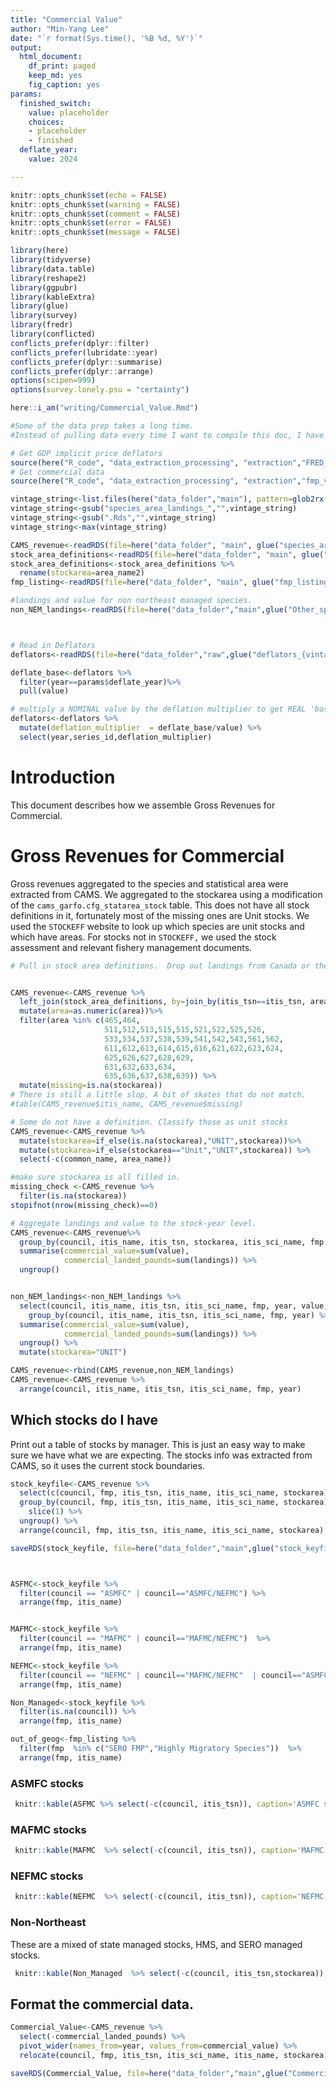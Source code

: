 ```yaml
---
title: "Commercial Value"
author: "Min-Yang Lee"
date: "`r format(Sys.time(), '%B %d, %Y')`" 
output:
  html_document:
    df_print: paged
    keep_md: yes
    fig_caption: yes
params:
  finished_switch:
    value: placeholder
    choices:
    - placeholder
    - finished
  deflate_year:
    value: 2024

---
```


```r
knitr::opts_chunk$set(echo = FALSE)
knitr::opts_chunk$set(warning = FALSE)
knitr::opts_chunk$set(comment = FALSE)
knitr::opts_chunk$set(error = FALSE)
knitr::opts_chunk$set(message = FALSE)

library(here)
library(tidyverse)
library(data.table)
library(reshape2)
library(ggpubr)
library(kableExtra)
library(glue)
library(survey)
library(fredr)
library(conflicted)
conflicts_prefer(dplyr::filter)
conflicts_prefer(lubridate::year)
conflicts_prefer(dplyr::summarise)
conflicts_prefer(dplyr::arrange)
options(scipen=999)
options(survey.lonely.psu = "certainty")

here::i_am("writing/Commercial_Value.Rmd")


```

```r

#Some of the data prep takes a long time. 
#Instead of pulling data every time I want to compile this doc, I have split off the code to do so into the following pieces.

# Get GDP implicit price deflators
source(here("R_code", "data_extraction_processing", "extraction","FRED_extraction.R"))
# Get commercial data
source(here("R_code", "data_extraction_processing", "extraction","fmp_value_datapull.R"))

```

```r
vintage_string<-list.files(here("data_folder","main"), pattern=glob2rx("species_area_landings_*Rds"))
vintage_string<-gsub("species_area_landings_","",vintage_string)
vintage_string<-gsub(".Rds","",vintage_string)
vintage_string<-max(vintage_string)

CAMS_revenue<-readRDS(file=here("data_folder", "main", glue("species_area_landings_{vintage_string}.Rds")))
stock_area_definitions<-readRDS(file=here("data_folder", "main", glue("stock_area_definitions_{vintage_string}.Rds")))
stock_area_definitions<-stock_area_definitions %>%
  rename(stockarea=area_name2)
fmp_listing<-readRDS(file=here("data_folder", "main", glue("fmp_listing_{vintage_string}.Rds")))

#landings and value for non northeast managed species.
non_NEM_landings<-readRDS(file=here("data_folder","main",glue("Other_species_landings_{vintage_string}.Rds")))



# Read in Deflators
deflators<-readRDS(file=here("data_folder","raw",glue("deflators_{vintage_string}.Rds")))
```

```r

deflate_base<-deflators %>%
  filter(year==params$deflate_year)%>%
  pull(value)

# multiply a NOMINAL value by the deflation multiplier to get REAL 'base-year' dollars
deflators<-deflators %>%
  mutate(deflation_multiplier  = deflate_base/value) %>%
  select(year,series_id,deflation_multiplier)

```

# Introduction

This document describes how we assemble Gross Revenues for Commercial.

# Gross Revenues for Commercial

Gross revenues aggregated to the species and statistical area were extracted from CAMS.  We aggregated to the stockarea using a modification of the ``cams_garfo.cfg_statarea_stock`` table.  This does not have all stock definitions in it, fortunately most of the missing ones are Unit stocks.  We used the ``STOCKEFF`` website to look up which species are unit stocks and which have areas.  For stocks not in ``STOCKEFF,`` we used the stock assessment and relevant fishery management documents.

```r

# Pull in stock area definitions.  Drop out landings from Canada or the 700s.


CAMS_revenue<-CAMS_revenue %>%
  left_join(stock_area_definitions, by=join_by(itis_tsn==itis_tsn, area==area))%>%
  mutate(area=as.numeric(area))%>%
  filter(area %in% c(465,464,
                     511,512,513,515,515,521,522,525,526,
                     533,534,537,538,539,541,542,543,561,562,
                     611,612,613,614,615,616,621,622,623,624,
                     625,626,627,628,629,
                     631,632,633,634,
                     635,636,637,638,639)) %>%
  mutate(missing=is.na(stockarea))
# There is still a little slop, A bit of skates that do not match. 
#table(CAMS_revenue$itis_name, CAMS_revenue$missing)

# Some do not have a definition. Classify those as unit stocks
CAMS_revenue<-CAMS_revenue %>%
  mutate(stockarea=if_else(is.na(stockarea),"UNIT",stockarea))%>%
  mutate(stockarea=if_else(stockarea=="Unit","UNIT",stockarea)) %>%
  select(-c(common_name, area_name))

#make sure stockarea is all filled in.
missing_check <-CAMS_revenue %>%
  filter(is.na(stockarea))
stopifnot(nrow(missing_check)==0)

# Aggregate landings and value to the stock-year level.
CAMS_revenue<-CAMS_revenue%>%
  group_by(council, itis_name, itis_tsn, stockarea, itis_sci_name, fmp, year) %>%
  summarise(commercial_value=sum(value),
            commercial_landed_pounds=sum(landings)) %>%
  ungroup()


non_NEM_landings<-non_NEM_landings %>%
  select(council, itis_name, itis_tsn, itis_sci_name, fmp, year, value, landings) %>%
    group_by(council, itis_name, itis_tsn, itis_sci_name, fmp, year) %>%
  summarise(commercial_value=sum(value),
            commercial_landed_pounds=sum(landings)) %>%
  ungroup() %>%
  mutate(stockarea="UNIT")

CAMS_revenue<-rbind(CAMS_revenue,non_NEM_landings)
CAMS_revenue<-CAMS_revenue %>%
  arrange(council, itis_name, itis_tsn, itis_sci_name, fmp, year)


```

## Which stocks do I have

Print out a table of stocks by manager. This is just an easy way to make sure we have what we are expecting.  The stocks info was extracted from CAMS, so it uses the current stock boundaries. 


```r
stock_keyfile<-CAMS_revenue %>%
  select(c(council, fmp, itis_tsn, itis_name, itis_sci_name, stockarea)) %>%
  group_by(council, fmp, itis_tsn, itis_name, itis_sci_name, stockarea) %>% 
    slice(1) %>%
  ungroup() %>%
  arrange(council, fmp, itis_tsn, itis_name, itis_sci_name, stockarea)

saveRDS(stock_keyfile, file=here("data_folder","main",glue("stock_keyfile_{vintage_string}.Rds")))



ASFMC<-stock_keyfile %>%
  filter(council == "ASMFC" | council=="ASMFC/NEFMC") %>% 
  arrange(fmp, itis_name)


MAFMC<-stock_keyfile %>%
  filter(council == "MAFMC" | council=="MAFMC/NEFMC")  %>% 
  arrange(fmp, itis_name)

NEFMC<-stock_keyfile %>%
  filter(council == "NEFMC" | council=="MAFMC/NEFMC"  | council=="ASMFC/NEFMC") %>% 
  arrange(fmp, itis_name)

Non_Managed<-stock_keyfile %>%
  filter(is.na(council)) %>% 
  arrange(fmp, itis_name)

out_of_geog<-fmp_listing %>%
  filter(fmp  %in% c("SERO FMP","Highly Migratory Species"))  %>% 
  arrange(fmp, itis_name)
```

### ASMFC stocks

```r
 knitr::kable(ASFMC %>% select(-c(council, itis_tsn)), caption='ASMFC stocks',format.args = list(big.mark = ","), digits=1, align=c("l", "l","l","r") ) 

```
### MAFMC stocks

```r
 knitr::kable(MAFMC  %>% select(-c(council, itis_tsn)), caption='MAFMC stocks',format.args = list(big.mark = ","), digits=1, align=c("l", "l","l","r") ) 

```

### NEFMC stocks


```r

 knitr::kable(NEFMC  %>% select(-c(council, itis_tsn)), caption='NEFMC stocks',format.args = list(big.mark = ","), digits=1, align=c("l", "l","l","r") ) 

```


### Non-Northeast

These are a mixed of state managed stocks, HMS, and SERO managed stocks.


```r
 knitr::kable(Non_Managed  %>% select(-c(council, itis_tsn,stockarea)), caption='Non-Northest Region stocks',format.args = list(big.mark = ","), digits=1, align=c("l", "l","l","r") ) 

```

## Format the commercial data.

```r
Commercial_Value<-CAMS_revenue %>%
  select(-commercial_landed_pounds) %>%
  pivot_wider(names_from=year, values_from=commercial_value) %>%
  relocate(council, fmp, itis_tsn, itis_sci_name, itis_name, stockarea)

saveRDS(Commercial_Value, file=here("data_folder","main",glue("Commercial_Value_{params$finished_switch}_{vintage_string}.Rds")))


```




